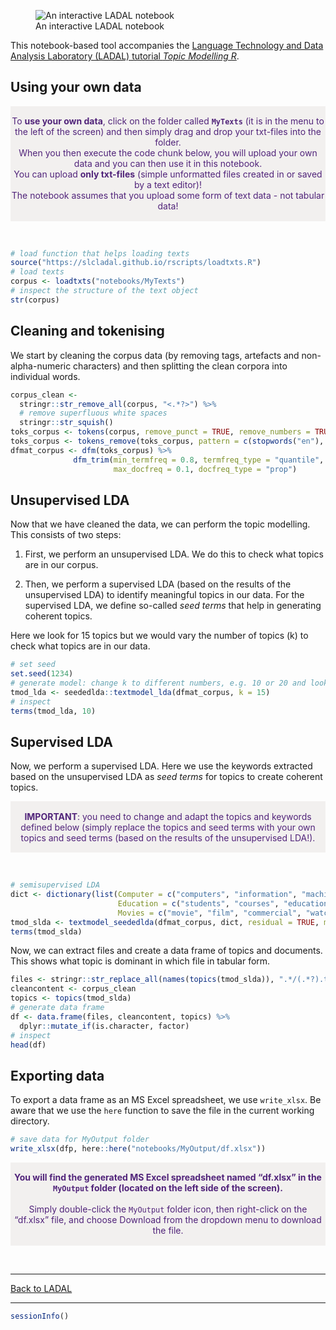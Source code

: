 
![An interactive LADAL notebook](https://slcladal.github.io/images/uq1.jpg)


This notebook-based tool accompanies the [Language Technology and Data Analysis Laboratory (LADAL) tutorial *Topic Modelling R*](https://ladal.edu.au/topicmodels.html). 

## Using your own data

<div class="warning" style='padding:0.1em; background-color: rgba(215,209,204,.3); color:#51247a'>
<span>
<p style='margin-top:1em; text-align:center'>
To <b>use your own data</b>, click on the folder called <b>`MyTexts`</b> (it is in the menu to the left of the screen) and then simply drag and drop your txt-files into the folder. <br>When you then execute the code chunk below, you will upload your own data and you can then use it in this notebook.<br>You can upload <b>only txt-files</b> (simple unformatted files created in or saved by a text editor)! <br>The notebook assumes that you upload some form of text data - not tabular data! 
<br>
</p>
<p style='margin-left:1em;'>
</p></span>
</div>

<br>


```r
# load function that helps loading texts
source("https://slcladal.github.io/rscripts/loadtxts.R")
# load texts
corpus <- loadtxts("notebooks/MyTexts")
# inspect the structure of the text object
str(corpus)
```

## Cleaning and tokenising

We start by cleaning the corpus data (by removing tags, artefacts and non-alpha-numeric characters) and then splitting the clean corpora into individual words.

```r
corpus_clean <- 
  stringr::str_remove_all(corpus, "<.*?>") %>%
  # remove superfluous white spaces
  stringr::str_squish()
toks_corpus <- tokens(corpus, remove_punct = TRUE, remove_numbers = TRUE, remove_symbol = TRUE)
toks_corpus <- tokens_remove(toks_corpus, pattern = c(stopwords("en"), "*-time", "updated-*", "gmt", "bst"))
dfmat_corpus <- dfm(toks_corpus) %>% 
              dfm_trim(min_termfreq = 0.8, termfreq_type = "quantile",
                       max_docfreq = 0.1, docfreq_type = "prop")
```


## Unsupervised LDA

Now that we have cleaned the data, we can perform the topic modelling. This consists of two steps:

1. First, we perform an unsupervised LDA. We do this to check what topics are in our corpus. 

2. Then, we perform a supervised LDA (based on the results of the unsupervised LDA) to identify meaningful topics in our data. For the supervised LDA, we define so-called *seed terms* that help in generating coherent topics.

Here we look for 15 topics but we would vary the number of topics (k) to check what topics are in our data.

```r
# set seed
set.seed(1234)
# generate model: change k to different numbers, e.g. 10 or 20 and look for consistencies in the keywords for the topics below.
tmod_lda <- seededlda::textmodel_lda(dfmat_corpus, k = 15)
# inspect
terms(tmod_lda, 10)
```

## Supervised LDA

Now, we perform a supervised LDA. Here we use the keywords extracted based on the unsupervised LDA as *seed terms* for topics to create coherent topics.

<div class="warning" style='padding:0.1em; background-color: rgba(215,209,204,.3); color:#51247a'>
<span>
<p style='margin-top:1em; text-align:center'>
<b>IMPORTANT</b>: you need to change and adapt the topics and keywords defined below (simply replace the topics and seed terms with your own topics and seed terms (based on the results of the unsupervised LDA!). 
<br>
</p>
</span>
</div>

<br>


```r
# semisupervised LDA
dict <- dictionary(list(Computer = c("computers", "information", "machine", "computer"),
                        Education = c("students", "courses", "education", "university"),
                        Movies = c("movie", "film", "commercial", "watch")))
tmod_slda <- textmodel_seededlda(dfmat_corpus, dict, residual = TRUE, min_termfreq = 10)
terms(tmod_slda)
```

Now, we can extract files and create a data frame of topics and documents. This shows what topic is dominant in which file in tabular form.  

```r
files <- stringr::str_replace_all(names(topics(tmod_slda)), ".*/(.*?).txt", "\\1")
cleancontent <- corpus_clean
topics <- topics(tmod_slda)
# generate data frame
df <- data.frame(files, cleancontent, topics) %>%
  dplyr::mutate_if(is.character, factor)
# inspect
head(df)
```


## Exporting data

To export a data frame as an MS Excel spreadsheet, we use `write_xlsx`. Be aware that we use the `here` function to  save the file in the current working directory.

```r
# save data for MyOutput folder
write_xlsx(dfp, here::here("notebooks/MyOutput/df.xlsx"))
```

<div class="warning" style='padding:0.1em; background-color: rgba(215,209,204,.3); color:#51247a'>
<span>
<p style='margin-top:1em; text-align:center'>
<b>You will find the generated MS Excel spreadsheet named "df.xlsx" in the `MyOutput` folder (located on the left side of the screen).</b> <br><br>Simply double-click the `MyOutput` folder icon, then right-click on the "df.xlsx" file, and choose Download from the dropdown menu to download the file. <br>
</p>
<p style='margin-left:1em;'>
</p></span>
</div>

<br>


***

[Back to LADAL](https://ladal.edu.au/topicmodels.html)

***

```r
sessionInfo()
```
